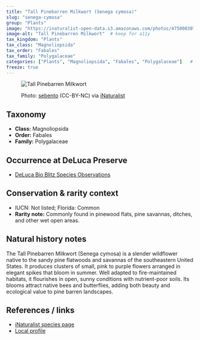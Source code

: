 ```yaml
---
title: "Tall Pinebarren Milkwort (Senega cymosa)"
slug: "senega-cymosa"
group: "Plants"
image: "https://inaturalist-open-data.s3.amazonaws.com/photos/475000307/medium.jpg"       # keep for thumbnails
image-alt: "Tall Pinebarren Milkwort"  # keep for a11y
tax_kingdom: "Plants"
tax_class: "Magnoliopsida"
tax_order: "Fabales"
tax_family: "Polygalaceae"
categories: ["Plants", "Magnoliopsida", "Fabales", "Polygalaceae"]   # these drive the chips + filtering
freeze: true
---
```


<figure class="species-figure">

<img src="https://inaturalist-open-data.s3.amazonaws.com/photos/475000307/medium.jpg" alt="Tall Pinebarren Milkwort" class="species-photo"/>

<figcaption class="photo-credit">

Photo: <a href="https://www.inaturalist.org/people/sebento">sebento</a> (CC-BY-NC) via <a href="https://www.inaturalist.org/observations/264369973">iNaturalist</a>

</figcaption>

</figure>

## Taxonomy

-   **Class:** Magnoliopsida
-   **Order:** Fabales
-   **Family:** Polygalaceae

## Occurrence at DeLuca Preserve

-   [DeLuca Bio Blitz Species Observations](https://www.inaturalist.org/observations?project_id=191727&subview=table&taxon_id=1568932)

## Conservation & rarity context

-   IUCN: Not listed; Florida: Common
-   **Rarity note:**  Commonly found in pinewood flats, pine savannas, ditches, and other wet open areas.

## Natural history notes

The Tall Pinebarren Milkwort (Senega cymosa) is a slender wildflower native to the sandy pine flatwoods and savannas of the southeastern United States. It produces clusters of small, pink to purple flowers arranged in elegant spikes that bloom in summer. Well adapted to fire-maintained habitats, it flourishes in open, sunny conditions with nutrient-poor soils. Its blooms attract native bees and butterflies, adding both beauty and ecological value to pine barren landscapes.

## References / links

-   [iNaturalist species page](https://www.inaturalist.org/taxa/1568932-Senega-cymosa)
-   [Local profile](https://florida.plantatlas.usf.edu/plant/species/3199)

